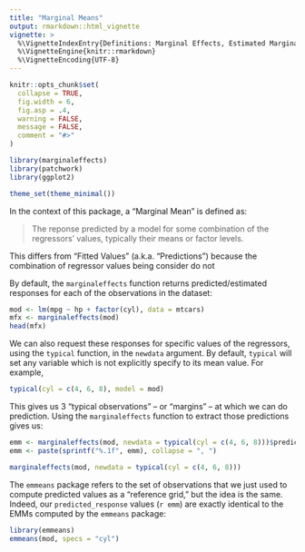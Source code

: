 ```yaml
---
title: "Marginal Means" 
output: rmarkdown::html_vignette
vignette: >
  %\VignetteIndexEntry{Definitions: Marginal Effects, Estimated Marginal Means, Conditional Probabilities, and Contrasts}
  %\VignetteEngine{knitr::rmarkdown}
  %\VignetteEncoding{UTF-8}
---
```


```r
knitr::opts_chunk$set(
  collapse = TRUE,
  fig.width = 6,
  fig.asp = .4,
  warning = FALSE,
  message = FALSE,
  comment = "#>"
)

library(marginaleffects)
library(patchwork)
library(ggplot2)

theme_set(theme_minimal())
```

In the context of this package, a "Marginal Mean" is defined as:

> The reponse predicted by a model for some combination of the regressors' values, typically their means or factor levels. 

This differs from "Fitted Values" (a.k.a. "Predictions") because the combination of regressor values being consider do not 

By default, the `marginaleffects` function returns predicted/estimated responses for each of the observations in the dataset:

```r
mod <- lm(mpg ~ hp + factor(cyl), data = mtcars)
mfx <- marginaleffects(mod)
head(mfx)
```

We can also request these responses for specific values of the regressors, using the `typical` function, in the `newdata` argument. By default, `typical` will set any variable which is not explicitly specify to its mean value. For example, 

```r
typical(cyl = c(4, 6, 8), model = mod)
```

This gives us 3 "typical observations" -- or "margins" -- at which we can do prediction. Using the `marginaleffects` function to extract those predictions gives us:

```r
emm <- marginaleffects(mod, newdata = typical(cyl = c(4, 6, 8)))$predicted_response
emm <- paste(sprintf("%.1f", emm), collapse = ", ")
```

```r
marginaleffects(mod, newdata = typical(cyl = c(4, 6, 8)))
```

The `emmeans` package refers to the set of observations that we just used to compute predicted values as a "reference grid," but the idea is the same. Indeed, our `predicted_response` values (`r emm`) are exactly identical to the EMMs computed by the `emmeans` package:

```r
library(emmeans)
emmeans(mod, specs = "cyl")
```
